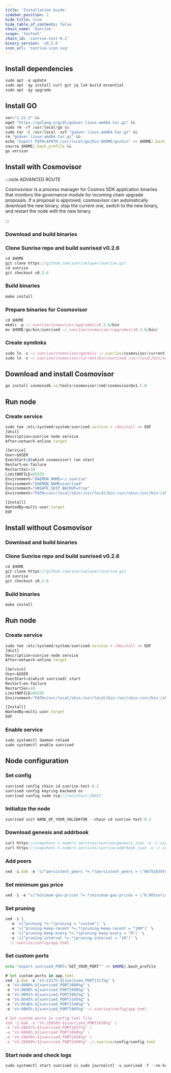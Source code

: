 ```yaml
---
title: 'Installation Guide'
sidebar_position: 1
hide_title: true
hide_table_of_contents: false
chain_name: 'Sunrise'
scope: 'testnet'
chain_id: 'sunrise-test-0.2'
binary_version: 'v0.2.6'
icon_url: 'sunrise-icon.svg'
---
```



<PageTitle
  iconUrl="img/sunrise-icon.svg"
  title="Sunrise Installation Guide"
  chainId="sunrise-test-0.2"
  version="v0.2.6"
/>

## Install dependencies

```js
sudo apt -q update
sudo apt -qy install curl git jq lz4 build-essential
sudo apt -qy upgrade
```

## Install GO

```js
ver="1.21.3" &&
wget "https://golang.org/dl/go$ver.linux-amd64.tar.gz" &&
sudo rm -rf /usr/local/go &&
sudo tar -C /usr/local -xzf "go$ver.linux-amd64.tar.gz" &&
rm "go$ver.linux-amd64.tar.gz" &&
echo "export PATH=$PATH:/usr/local/go/bin:$HOME/go/bin" >> $HOME/.bash_profile &&
source $HOME/.bash_profile &&
go version
```

## Install with Cosmovisor

:::note ADVANCED ROUTE

Cosmosvisor is a process manager for Cosmos SDK application binaries that monitors the governance module for incoming chain upgrade proposals. If a proposal is approved, cosmosvisor can automatically download the new binary, stop the current one, switch to the new binary, and restart the node with the new binary.

:::

### Download and build binaries

### Clone Sunrise repo and build sunrised v0.2.6

```js
cd $HOME
git clone https://github.com/sunriselayer/sunrise.git
cd sunrise
git checkout v0.2.6
```

### Build binaries

```js
make install
```

### Prepare binaries for Cosmovisor

```js
cd $HOME
mkdir -p ~/.sunrise/cosmovisor/upgrades/v0.2.6/bin
mv $HOME/go/bin/sunrised ~/.sunrise/cosmovisor/upgrades/v0.2.6/bin/
```

### Create symlinks

```js
sudo ln -s ~/.sunrise/cosmovisor/genesis ~/.sunrise/cosmovisor/current -f
sudo ln -s ~/.sunrise/cosmovisor/current/bin/sunrised /usr/local/bin/sunrised -f
```

## Download and install Cosmovisor

```js
go install cosmossdk.io/tools/cosmovisor/cmd/cosmovisor@v1.5.0
```

## Run node

### Create service

```js
sudo tee /etc/systemd/system/sunrised.service > /dev/null << EOF
[Unit]
Description=sunrise node service
After=network-online.target

[Service]
User=$USER
ExecStart=$(which cosmovisor) run start
Restart=on-failure
RestartSec=10
LimitNOFILE=65535
Environment="DAEMON_HOME=~/.sunrise"
Environment="DAEMON_NAME=sunrised"
Environment="UNSAFE_SKIP_BACKUP=true"
Environment="PATH=/usr/local/sbin:/usr/local/bin:/usr/sbin:/usr/bin:/sbin:/bin:/usr/games:/usr/local/games:/snap/bin:~/.sunrise/cosmovisor/current/bin"

[Install]
WantedBy=multi-user.target
EOF
```

## Install without Cosmovisor

### Download and build binaries

### Clone Sunrise repo and build sunrised v0.2.6

```js
cd $HOME
git clone https://github.com/sunriselayer/sunrise.git
cd sunrise
git checkout v0.2.6
```

### Build binaries

```js
make install
```

## Run node

### Create service

```js
sudo tee /etc/systemd/system/sunrised.service > /dev/null << EOF
[Unit]
Description=sunrise node service
After=network-online.target

[Service]
User=$USER
ExecStart=$(which sunrised) start
Restart=on-failure
RestartSec=10
LimitNOFILE=65535
Environment="PATH=/usr/local/sbin:/usr/local/bin:/usr/sbin:/usr/bin:/sbin:/bin:/usr/games:/usr/local/games:/snap/bin"

[Install]
WantedBy=multi-user.target
EOF
```

### Enable service

```js
sudo systemctl daemon-reload
sudo systemctl enable sunrised
```

## Node configuration

### Set config

```js
sunrised config chain-id sunrise-test-0.2
sunrised config keyring-backend os
sunrised config node tcp://localhost:26657
```

### Initialize the node

```js
sunrised init NAME_OF_YOUR_VALIDATOR --chain-id sunrise-test-0.2
```

### Download genesis and addrbook

```js
curl https://snapshots-t.noders.services/sunrise/genesis.json -o ~/.sunrise/config/genesis.json
curl https://snapshots-t.noders.services/sunrise/addrbook.json -o ~/.sunrise/config/addrbook.json
```

### Add peers

```js
sed -i.bak -e "s/^persistent_peers *=.*/persistent_peers = \"66751839fcecdde5eaabd33b0e8877e8d7e85747@sunrise-t-rpc.noders.services:28356\"/" ~/.sunrise/config/config.toml
```

### Set minimum gas price

```js
sed -i -e "s|^minimum-gas-prices *=.*|minimum-gas-prices = \"0.001uvrise\"|" ~/.sunrise/config/app.toml
```

### Set pruning

```js
sed -i \
  -e 's|^pruning *=.*|pruning = "custom"|' \
  -e 's|^pruning-keep-recent *=.*|pruning-keep-recent = "100"|' \
  -e 's|^pruning-keep-every *=.*|pruning-keep-every = "0"|' \
  -e 's|^pruning-interval *=.*|pruning-interval = "19"|' \
  ~/.sunrise/config/app.toml
```

### Set custom ports

```bash
echo "export sunrised_PORT="SET_YOUR_PORT"" >> $HOME/.bash_profile
```

```js
# Set custom ports in app.toml
sed -i.bak -e "s%:1317%:${sunrised_PORT}317%g" \
-e "s%:8080%:${sunrised_PORT}080%g" \
-e "s%:9090%:${sunrised_PORT}090%g" \
-e "s%:9091%:${sunrised_PORT}091%g" \
-e "s%:8545%:${sunrised_PORT}545%g" \
-e "s%:8546%:${sunrised_PORT}546%g" \
-e "s%:6065%:${sunrised_PORT}065%g" ~/.sunrise/config/app.toml

# Set custom ports in config.toml file
sed -i.bak -e "s%:26658%:${sunrised_PORT}658%g" \
-e "s%:26657%:${sunrised_PORT}657%g" \
-e "s%:6060%:${sunrised_PORT}060%g" \
-e "s%:26656%:${sunrised_PORT}656%g" \
-e "s%:26660%:${sunrised_PORT}660%g" ~/.sunrise/config/config.toml
```

### Start node and check logs

```js
sudo systemctl start sunrised && sudo journalctl -u sunrised -f --no-hostname -o cat
```

